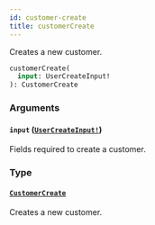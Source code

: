 ```yaml
---
id: customer-create
title: customerCreate
---
```


Creates a new customer.

```graphql
customerCreate(
  input: UserCreateInput!
): CustomerCreate

```

### Arguments

#### `input` ([`UserCreateInput!`](/developer/api-reference/inputs/user-create-input.mdx))

Fields required to create a customer.

### Type

#### [`CustomerCreate`](/developer/api-reference/objects/customer-create.mdx)

Creates a new customer.
